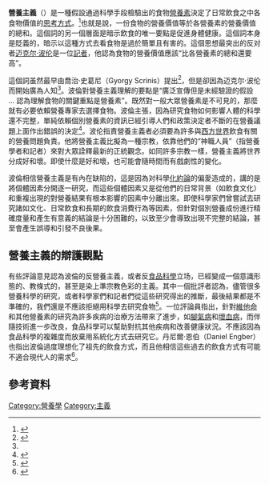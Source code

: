 '''營養主義'''（{{lang-en|nutritionism}}）是一種假設通過科學手段檢驗出的食物[[營養素|營養素]]決定了日常飲食之中各食物價值的[[範式|思考方式]]。<ref name="unhappy">{{cite news
 | last = Pollan
 | first = Michael
 | url = http://www.nytimes.com/2007/01/28/magazine/28nutritionism.t.html
 | title = Unhappy Meals
 | publisher = [[The_New_York_Times|The New York Times]]
 | date = 2007-01-28
 | accessdate = 2011-04-27
 | archive-date = 2019-05-16
 | archive-url = https://web.archive.org/web/20190516032940/https://www.nytimes.com/2007/01/28/magazine/28nutritionism.t.html
 | dead-url = no
 }}</ref>也就是說，一份食物的營養價值等於各營養素的營養價值的總和。這個詞的另一個層面是暗示飲食的唯一要點是促進身體健康。這個詞本身是貶義的，暗示以這種方式去看食物是過於簡單且有害的。這個思想最突出的反对者[[迈克尔·波伦|迈克尔·波伦]]是一位[[記者|記者]]，他認為食物的營養價值應該“比各營養素的總和還要高”。

這個詞虽然最早由喬治·史葛尼（Gyorgy Scrinis）提出<ref>{{cite web
 | url = http://www.gyorgyscrinis.com
 | title = Gyorgy Scrinis' Web Page
 | accessdate = 2009-01-14
 | archive-date = 2018-03-29
 | archive-url = https://web.archive.org/web/20180329153909/http://www.gyorgyscrinis.com/
 | dead-url = no
 }}</ref>，但是卻因為迈克尔·波伦而開始廣為人知<ref name="unhappy" />。波倫對營養主義理解的要點是“廣泛宣傳但是未經驗證的假設 … 認為理解食物的關鍵重點是營養素”。既然對一般大眾營養素是不可見的，那麼就有必要依賴營養專家去選擇食物。波倫主張，因為研究食物如何影響人體的科學還不完整，單純依賴個別營養素的資訊已經引導人們和政策決定者不斷的在營養議題上面作出錯誤的決定<ref>{{cite book
 | last = Pollan | first = Michael
 | title = In Defense of Food: An Eater's Manifesto
 | url = https://archive.org/details/indefenseoffood00peng | isbn = 978-1594201455 |publisher =  Penguin Press
 | location = New York, USA | year = 2008
}}</ref>。波伦指責營養主義者必須要為許多與[[西方世界|西方世界]]飲食有關的營養問題負責。他將營養主義比擬為一種宗教，依靠他們的“神職人員”（指營養學者和記者）來對大眾詮釋最新的正統觀念。如同許多宗教一樣，營養主義將世界分成好和壞。即使什麼是好和壞，也可能會隨時間而有戲劇性的變化。

波倫相信營養主義是有內在缺陷的，這是因為对科學[[还原论|化約論]]的偏愛造成的，講的是將個體因素分開逐一研究，而這些個體因素又是從他們的日常背景（如飲食文化）和重複出現的對營養結果有根本影響的因素中分離出來。即使科學家們曾嘗試去研究諸如文化、日常飲食和長期的飲食消費行為等因素，但針對個別營養成份進行精確度量和產生有意義的結論是十分困難的，以致至少會導致出現不完整的結論，甚至會產生誤導和引發不良後果。

==營養主義的辯護觀點==

有些評論意見認為波倫的反營養主義，或者反[[食品科學|食品科學]]立场，已經變成一個意識形態的、教條式的，甚至是染上準宗教色彩的主義。其中一個批評者認為，儘管很多營養科學的研究，或者科學家們和記者們從這些研究得出的推斷，最後結果都是不準確的，我們還是不應該拒絕用科學去研究食物<ref>{{cite web |author=Ben Goldacre |date=22 January 2007 |publisher=New Statesman |title=Science and Fiction |pages=16–17 |url=http://www.newstatesman.com/pdf/ethicalfood07.htm |accessdate=June 1, 2010 |archive-date=2012-01-09 |archive-url=https://web.archive.org/web/20120109074959/http://www.newstatesman.com/pdf/ethicalfood07.htm |dead-url=no }}</ref>。一位評論員指出，針對[[維他命|維他命]]和其他營養素的研究為許多疾病的治療方法帶來了進步，如[[腳氣病|腳氣病]]和[[壞血病|壞血病]]，而伴隨技術進一步改良，食品科學可以幫助對抗其他疾病和改善健康狀況。不應該因為食品科學的複雜度而放棄用系統化方式去研究它。丹尼爾·恩伯（Daniel Engber）也指出波倫過度理想化了祖先的飲食方式，而且他相信這些過去的飲食方式有可能不適合現代人的需求<ref>{{cite web |author=Daniel Engber |title=Survival of the Yummiest: Should we buy Michael Pollan's nutritional Darwinism? |publisher=Slate |date=January 2, 2008 |url=http://www.slate.com/id/2181149/ |accessdate=June 1, 2010 |archive-date=2011-09-07 |archive-url=https://web.archive.org/web/20110907125318/http://www.slate.com/id/2181149/ |dead-url=no }}</ref>。

==參考資料==
{{Reflist}}

[[Category:營養學|Category:營養學]]
[[Category:主義|Category:主義]]